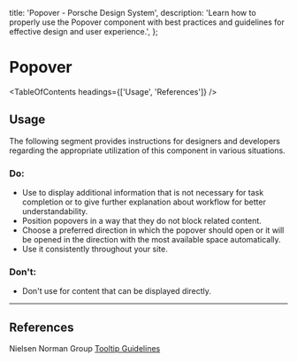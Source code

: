 
  title: 'Popover - Porsche Design System',
  description:
    'Learn how to properly use the Popover component with best practices and guidelines for effective design and user experience.',
};

# Popover <ComponentStatus tagName="p-popover"></ComponentStatus>

<TableOfContents headings={['Usage', 'References']} />

## Usage

The following segment provides instructions for designers and developers regarding the appropriate utilization of this
component in various situations.

### Do:

- Use to display additional information that is not necessary for task completion or to give further explanation about
  workflow for better understandability.
- Position popovers in a way that they do not block related content.
- Choose a preferred direction in which the popover should open or it will be opened in the direction with the most
  available space automatically.
- Use it consistently throughout your site.

### Don't:

- Don't use for content that can be displayed directly.

---

## References

Nielsen Norman Group [Tooltip Guidelines](https://nngroup.com/articles/tooltip-guidelines)

